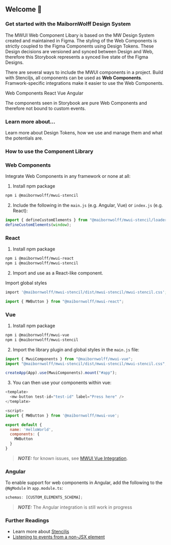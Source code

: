
<Meta title="Welcome" />

<section style={{ minHeight: '100vh'}}>
<h1 style={{ fontSize: '3em', marginTop: '10vh', marginBottom: '20px' }}>Welcome 👋</h1>

### Get started with the MaibornWolff Design System

The MWUI Web Component Libary is based on the MW Design System created and maintained in Figma. The styling of the Web Components is strictly coupled to the Figma Components
using Design Tokens. These Design decisions are versioned and synced between Design and Web, therefore this Storybook represents a synced live state of the
Figma Designs.

There are several ways to include the MWUI components in a project. Build with Stenciljs, all components can be used as **Web Components**. Framwork-specific integrations make it easier to use the Web Components.

<div style={{ display: "flex", flexWrap: "wrap", gap: "var(--mw-component-chips-gap-between-x)" }}>
  <mw-chip selected="true" icon="check">
    Web Components
  </mw-chip>
  <mw-chip selected="true" icon="check">
    React
  </mw-chip>
  <mw-chip selected="true" icon="check">
    Vue
  </mw-chip>
  <mw-chip icon="check">Angular</mw-chip>
</div>

The components seen in Storybook are pure Web Components and therefore not bound to custom events.

<h3 style={{ fontSize: "2em", textAlign: "center", marginTop: "100px", marginBottom: "50px" }}>Learn more about...</h3>
<div style={{ marginBottom: "50px", display: "grid", gridAutoColumns: "minmax(0, 1fr)", gridAutoFlow: "column", gap: "20px" }}>
  <mw-card style={{ display: "contents" }} outlined>
    <mw-card-title title="Design Tokens"></mw-card-title>
    <mw-card-body>Learn more about Design Tokens, how we use and manage them and what the potentials are.</mw-card-body>
    <mw-card-footer justify-center>
      <mw-button href="#" variant="outline" label="Coming soon"></mw-button>
    </mw-card-footer>
  </mw-card>
  <mw-card style={{ display: "contents" }} outlined>
    <mw-card-title title="Figma and Web Components"></mw-card-title>
    <mw-card-footer justify-center>
      <mw-button href="#" variant="outline" label="Coming soon"></mw-button>
    </mw-card-footer>
  </mw-card>
  <mw-card style={{ display: "contents" }} outlined>
    <mw-card-title title="How to contribute"></mw-card-title>
    <mw-card-footer justify-center>
      <mw-button href="mailto:martin.prinz@maibornwolff.de" label="Get in contact"></mw-button>
    </mw-card-footer>
  </mw-card>
  <mw-card style={{ display: "contents" }} outlined>
    <mw-card-title title="Blog"></mw-card-title>
    <mw-card-footer justify-center>
      <mw-button href="#" label="Coming soon" variant="outline"></mw-button>
    </mw-card-footer>
  </mw-card>
</div>

</section>

<section>
<h3 style={{ fontSize: '2em', textAlign: 'center', marginBottom: '50px' }}>How to use the Component Library</h3>

### Web Components

Integrate Web Components in any framework or none at all:

1. Install npm package

```bash
npm i @maibornwolff/mwui-stencil
```

2. Include the following in the `main.js` (e.g. Angular, Vue) or `index.js` (e.g. React):

```javascript
import { defineCustomElements } from "@maibornwolff/mwui-stencil/loader";
defineCustomElements(window);
```

### React

1. Install npm package

```bash
npm i @maibornwolff/mwui-react
npm i @maibornwolff/mwui-stencil
```

2. Import and use as a React-like component.

Import global styles

```bash
import '@maibornwolff/mwui-stencil/dist/mwui-stencil/mwui-stencil.css';
```

```javascript
import { MWButton } from "@maibornwolff/mwui-react";
```

### Vue

1. Install npm package

```bash
npm i @maibornwolff/mwui-vue
npm i @maibornwolff/mwui-stencil
```

2. Import the library plugin and global styles in the `main.js` file:

```javascript
import { MwuiComponents } from "@maibornwolff/mwui-vue";
import "@maibornwolff/mwui-stencil/dist/mwui-stencil/mwui-stencil.css";

createApp(App).use(MwuiComponents).mount("#app");
```

3. You can then use your components within vue:

```javascript
<template>
  <mw-button test-id="test-id" label="Press here" />
</template>

<script>
import { MWButton } from '@maibornwolff/mwui-vue';

export default {
  name: 'HelloWorld',
  components: {
    MWButton
  }
}
```

> **_NOTE:_** for known issues, see [MWUI Vue Integration](https://github.com/MaibornWolff/mwui/tree/main/mwui-vue#known-issues).

### Angular

To enable support for web components in Angular, add the following to the `@NgModule` in `app.module.ts`:

```TypeScript
schemas: [CUSTOM_ELEMENTS_SCHEMA];
```

> **_NOTE:_** The Angular integration is still work in progress

### Further Readings

- Learn more about [Stenciljs](https://stenciljs.com/)
- [Listening to events from a non-JSX element](https://stenciljs.com/docs/events#listening-to-events-from-a-non-jsx-element)

</section>

